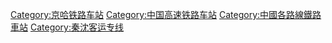 {{Catnav|頁面分類|各種主題的頁面分類|按國家分類|各國建築|各國鐵路車站|中國鐵路車站}}
{{Catnav|頁面分類|各種主題的頁面分類|按國家分類|各國交通|各國鐵路車站|中國鐵路車站}}

{{Catmore|秦沈客运专线}}

[[Category:京哈铁路车站|Category:京哈铁路车站]]
[[Category:中国高速铁路车站|Category:中国高速铁路车站]]
[[Category:中國各路線鐵路車站|Category:中國各路線鐵路車站]]
[[Category:秦沈客运专线|Category:秦沈客运专线]]